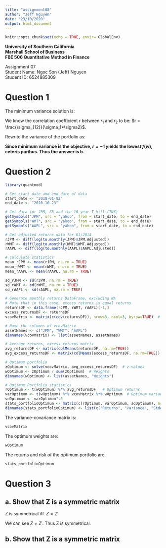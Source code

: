 ```yaml
---
title: "assignment08"
author: "Jeff Nguyen"
date: "23/10/2020"
output: html_document
---
```



```r
knitr::opts_chunk$set(echo = TRUE, envir=.GlobalEnv)
```

**University of Southern California**  
**Marshall School of Business**  
**FBE 506 Quantitative Method in Finance**

Assignment 07  
Student Name: Ngoc Son (Jeff) Nguyen  
Student ID: 6524885309  


# **Question 1**  

The minimum variance solution is:  

\begin{equation}
  \begin{aligned}
    f(w) &= w^2 * \sigma_1^2 + (1 - w)^2 * \sigma_2^2 + 2 * w * (1-w) * \sigma_12  \\
    \text{where}  \\
    w &= \text{weight of stock 1}  \\
    \sigma_1 &= \text{standard deviation of stock 1's returns}  \\
    \sigma_2 &= \text{standard deviation of stock 2's returns}  \\
    \sigma_{12} &= \text{covariance of stock 1 and 2's returns}  \\
  \end{aligned}
\end{equation}

We know the correlation coefficient $r$ between $r_1$ and $r_2$ to be: $r = \frac{\sigma_{12}}{\sigma_1*\sigma2}$.

Rewrite the variance of the portfolio as:  

\begin{equation}
  \begin{aligned}
    f(w) &= w^2*\sigma_1^2 + (1 - w)^2*\sigma_2^2 + 2 * w * (1-w) * r * \sigma_1 * \sigma_2  \\
  \end{aligned}
\end{equation}

**Since minimum variance is the objective, $r=-1$ yields the lowest $f(w)$, ceteris paribus. Thus the answer is b.**  

# **Question 2**  

```r
library(quantmod)

# Set start date and end date of data
start_date <- "2018-01-02"
end_date <- "2020-10-23"

# Get data for JPM, FB and the 10 year T-bill (TNX)
getSymbols("JPM", src = "yahoo", from = start_date, to = end_date)
getSymbols("WMT", src = "yahoo", from = start_date, to = end_date)
getSymbols("AAPL", src = "yahoo", from = start_date, to = end_date)

# Get adjusted returns data for 01/2014
rJPM <- diff(log(to.monthly(JPM)$JPM.Adjusted))
rWMT <- diff(log(to.monthly(WMT)$WMT.Adjusted))
rAAPL <- diff(log(to.monthly(AAPL)$AAPL.Adjusted))

# Calculate statistics
mean_rJPM <- mean(rJPM, na.rm = TRUE)
mean_rWMT <- mean(rWMT, na.rm = TRUE)
mean_rAAPL <- mean(rAAPL, na.rm = TRUE)

sd_rJPM <- sd(rJPM, na.rm = TRUE)
sd_rWMT <- sd(rWMT, na.rm = TRUE)
sd_rAAPL <- sd(rAAPL, na.rm = TRUE)

# Generate monthly returns DataFrame, excluding NA
# Note that in this case, excess returns is equal returns
returnsDF <- data.frame(rJPM, rWMT, rAAPL)[-1,]
excess_returnsDF <- returnsDF
vcovMatrix <- matrix(c(cov(returnsDF)), nrow=3, ncol=3, byrow=TRUE)  # Create the variance-covariance matrix of returns of 3 stocks

# Name the columns of vcovMatrix
assetNames <- c("JPM", "WMT", "AAPL")
dimnames(vcovMatrix) <- list(assetNames, assetNames)

# Average returns, excess returns matrix
avg_returnsDF <- matrix(colMeans(returnsDF, na.rm=TRUE))
avg_excess_returnsDF <- matrix(colMeans(excess_returnsDF, na.rm=TRUE))

# Optimum portfolio
zOptimum <- solve(vcovMatrix, avg_excess_returnsDF)  # z-values
wOptimum <- zOptimum / sum(zOptimum)  # Weights
dimnames(wOptimum) <- list(assetNames, "Weights")

# Optimum Portfolio statistics
rOptimum <- t(wOptimum) %*% avg_returnsDF   # Optimum returns
varOptimum <- t(wOptimum) %*% vcovMatrix %*% wOptimum  # Optimum variance
sdOptimum <- varOptimum^.5
stats_portfolioOptimum <- matrix(c(rOptimum, varOptimum, sdOptimum), nrow=3)  # Create a view of the statistics
dimnames(stats_portfolioOptimum) <- list(c("Returns", "Variance", "Stdev"), "Optimum Portfolio")

```

The variance-covariance matrix is:  
```r
vcovMatrix
```

The optimum weights are:
```r
wOptimum
```

The returns and risk of the optimum portfolio are:
```r
stats_portfolioOptimum
```

# **Question 3**  

\begin{equation}
  \begin{aligned}
    X & = \begin{pmatrix} 2 & 6 & 1 \end{pmatrix} \\
    Z & = \begin{pmatrix} 5 & 3 & 2 \\ 3 & 6 & 1 \\ 2 & 1 & 9 \end{pmatrix} \\
  \end{aligned}
\end{equation}

## a. Show that Z is a symmetric matrix  

Z is symmetrical iff. $Z = Z'$ 

\begin{equation}
  \begin{aligned}
    Z' & = \begin{pmatrix} 5 & 3 & 2 \\ 3 & 6 & 1 \\ 2 & 1 & 9 \end{pmatrix} \\
  \end{aligned}
\end{equation}

We can see $Z = Z'$. Thus Z is symmetrical.  

## b. Show that Z is a symmetric matrix  
